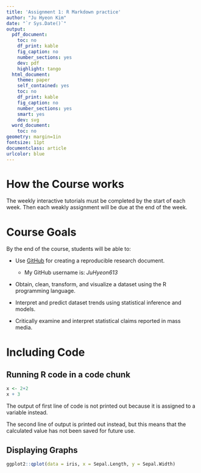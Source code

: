 ```yaml
---
title: 'Assignment 1: R Markdown practice'
author: "Ju Hyeon Kim"
date: "`r Sys.Date()`"
output:
  pdf_document:
    toc: no
    df_print: kable
    fig_caption: no
    number_sections: yes
    dev: pdf
    highlight: tango
  html_document:
    theme: paper
    self_contained: yes
    toc: no
    df_print: kable
    fig_caption: no
    number_sections: yes
    smart: yes
    dev: svg
  word_document:
    toc: no
geometry: margin=1in
fontsize: 11pt
documentclass: article
urlcolor: blue
---
```


<!-- Write your Markdown below this line -->

# How the Course works

The weekly interactive tutorials must be completed by the start of each week. Then each weakly assignment will be due at the end of the week.

# Course Goals

By the end of the course, students will be able to:

* Use [GitHub](https://github.com/) for creating a reproducible research document. 
    
    - My GitHub username is: _JuHyeon613_
    
* Obtain, clean, transform, and visualize a dataset using the R programming language.
* Interpret and predict dataset trends using statistical inference and models.
* Critically examine and interpret statistical claims reported in mass media.

# Including Code

## Running R code in a code chunk
```r
x <- 2+2
x + 3
```
The output of first line of code is not printed out because it is assigned to a variable instead.

The second line of output is printed out instead, but this means that the calculated value has not been saved for future use.

## Displaying Graphs
```r
ggplot2::qplot(data = iris, x = Sepal.Length, y = Sepal.Width) 
```


